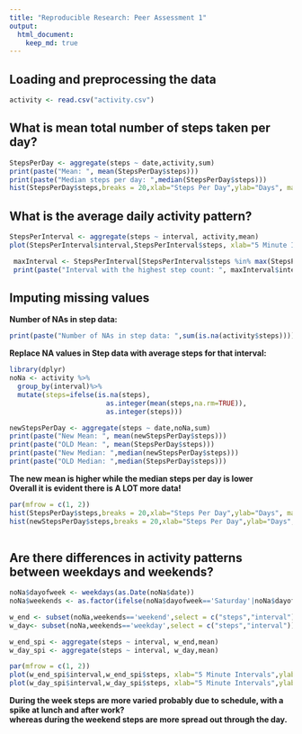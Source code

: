 ```yaml
---
title: "Reproducible Research: Peer Assessment 1"
output: 
  html_document:
    keep_md: true
---
```


## Loading and preprocessing the data
```r
activity <- read.csv("activity.csv")
```

## What is mean total number of steps taken per day?

```r
StepsPerDay <- aggregate(steps ~ date,activity,sum)
print(paste("Mean: ", mean(StepsPerDay$steps)))
print(paste("Median steps per day: ",median(StepsPerDay$steps)))
hist(StepsPerDay$steps,breaks = 20,xlab="Steps Per Day",ylab="Days", main = "")
```

## What is the average daily activity pattern?
```r
StepsPerInterval <- aggregate(steps ~ interval, activity,mean)
plot(StepsPerInterval$interval,StepsPerInterval$steps, xlab="5 Minute Intervals",ylab="Average Steps",type="l",main = "Average Steps Taken Throughout Days by 5 min Interval")

 maxInterval <- StepsPerInterval[StepsPerInterval$steps %in% max(StepsPerInterval$steps),]
 print(paste("Interval with the highest step count: ", maxInterval$interval))
```
## Imputing missing values

**Number of NAs in step data:**
```r
print(paste("Number of NAs in step data: ",sum(is.na(activity$steps))))
```

**Replace NA values in Step data with average steps for that interval:**
```r
library(dplyr)
noNa <- activity %>%  
  group_by(interval)%>% 
  mutate(steps=ifelse(is.na(steps),
                        as.integer(mean(steps,na.rm=TRUE)),
                        as.integer(steps)))

newStepsPerDay <- aggregate(steps ~ date,noNa,sum)
print(paste("New Mean: ", mean(newStepsPerDay$steps)))
print(paste("OLD Mean: ", mean(StepsPerDay$steps)))
print(paste("New Median: ",median(newStepsPerDay$steps)))
print(paste("OLD Median: ",median(StepsPerDay$steps)))
```
**The new mean is higher while the median steps per day is lower**  
**Overall it is evident there is A LOT more data!**
```r
par(mfrow = c(1, 2)) 
hist(StepsPerDay$steps,breaks = 20,xlab="Steps Per Day",ylab="Days", main = "With NAs", ylim = c(0,20))
hist(newStepsPerDay$steps,breaks = 20,xlab="Steps Per Day",ylab="Days", main = "NAs Replaced", ylim = c(0,20))
  
```

## Are there differences in activity patterns between weekdays and weekends?
```r

noNa$dayofweek <- weekdays(as.Date(noNa$date))
noNa$weekends <- as.factor(ifelse(noNa$dayofweek=='Saturday'|noNa$dayofweek=='Sunday',"weekend","weekday"))

w_end <- subset(noNa,weekends=='weekend',select = c("steps","interval"))
w_day<- subset(noNa,weekends=='weekday',select = c("steps","interval"))

w_end_spi <- aggregate(steps ~ interval, w_end,mean)
w_day_spi <- aggregate(steps ~ interval, w_day,mean)

par(mfrow = c(1, 2)) 
plot(w_end_spi$interval,w_end_spi$steps, xlab="5 Minute Intervals",ylab="Average Steps",type="l",main = "Weekends",ylim = c(0,200))
plot(w_day_spi$interval,w_day_spi$steps, xlab="5 Minute Intervals",ylab="Average Steps",type="l",main = "Week",ylim = c(0,200))

```

**During the week steps are more varied probably due to schedule, with a spike at lunch and after work?  
whereas during the weekend steps are more spread out through the day.**
